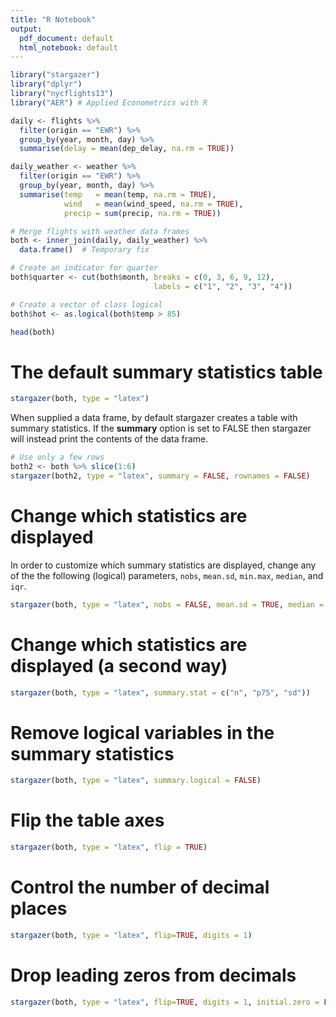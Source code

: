 ```yaml
---
title: "R Notebook"
output:
  pdf_document: default
  html_notebook: default
---
```


```r
library("stargazer")
library("dplyr")
library("nycflights13")
library("AER") # Applied Econometrics with R
```

```r
daily <- flights %>%
  filter(origin == "EWR") %>%
  group_by(year, month, day) %>%
  summarise(delay = mean(dep_delay, na.rm = TRUE))

daily_weather <- weather %>%
  filter(origin == "EWR") %>%
  group_by(year, month, day) %>%
  summarise(temp   = mean(temp, na.rm = TRUE),
            wind   = mean(wind_speed, na.rm = TRUE),
            precip = sum(precip, na.rm = TRUE))

# Merge flights with weather data frames
both <- inner_join(daily, daily_weather) %>% 
  data.frame()  # Temporary fix

# Create an indicator for quarter
both$quarter <- cut(both$month, breaks = c(0, 3, 6, 9, 12), 
                                labels = c("1", "2", "3", "4"))

# Create a vector of class logical
both$hot <- as.logical(both$temp > 85)

head(both)
```

# The default summary statistics table

```r
stargazer(both, type = "latex")
```

When supplied a data frame, by default stargazer creates a table with summary statistics. If the **summary** option is set to FALSE then stargazer will instead print the contents of the data frame. 

```r
# Use only a few rows
both2 <- both %>% slice(1:6)
stargazer(both2, type = "latex", summary = FALSE, rownames = FALSE)
```

# Change which statistics are displayed

In order to customize which summary statistics are displayed, change any of the the following (logical) parameters, `nobs`, `mean.sd`, `min.max`, `median`, and `iqr`.  

```r
stargazer(both, type = "latex", nobs = FALSE, mean.sd = TRUE, median = TRUE, iqr = TRUE)
```

# Change which statistics are displayed (a second way)

```r
stargazer(both, type = "latex", summary.stat = c("n", "p75", "sd"))
```

# Remove logical variables in the summary statistics

```r
stargazer(both, type = "latex", summary.logical = FALSE)
```

# Flip the table axes

```r
stargazer(both, type = "latex", flip = TRUE)
```

# Control the number of decimal places

```r
stargazer(both, type = "latex", flip=TRUE, digits = 1)
```

# Drop leading zeros from decimals

```r
stargazer(both, type = "latex", flip=TRUE, digits = 1, initial.zero = FALSE)
```


